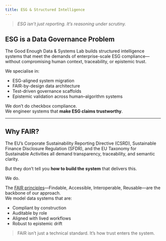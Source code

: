 ```yaml
---
title: ESG & Structured Intelligence
---
```


> *ESG isn't just reporting. It's reasoning under scrutiny.*

## ESG is a Data Governance Problem

The Good Enough Data & Systems Lab builds structured intelligence systems that meet the demands of enterprise-scale ESG compliance—without compromising human context, traceability, or epistemic trust.

We specialise in:

- ESG-aligned system migration
- FAIR-by-design data architecture
- Test-driven governance scaffolds
- Epistemic validation across human–algorithm systems

We don’t do checkbox compliance.  
We engineer systems that **make ESG claims trustworthy**.

---

## Why FAIR?

The EU’s Corporate Sustainability Reporting Directive (CSRD), Sustainable Finance Disclosure Regulation (SFDR), and the EU Taxonomy for Sustainable Activities all demand transparency, traceability, and semantic clarity.

But they don’t tell you **how to build the system** that delivers this.

We do.

The [FAIR principles](https://www.go-fair.org/fair-principles/)—Findable, Accessible, Interoperable, Reusable—are the backbone of our approach.  
We model data systems that are:

- Compliant by construction  
- Auditable by role  
- Aligned with lived workflows  
- Robust to epistemic drift

> FAIR isn’t just a technical standard. It’s how trust enters the system.

